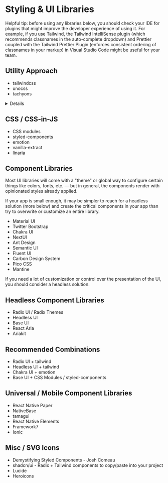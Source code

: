 
# Styling & UI Libraries

<Note>
  Helpful tip: before using any libraries below, you should check your IDE for
  plugins that might improve the developer experience of using it. For example,
  if you use Tailwind, the <Resource url='https://marketplace.visualstudio.com/items?itemName=bradlc.vscode-tailwindcss'>Tailwind
  IntelliSense</Resource>
  plugin (which recommends classnames in the auto-complete dropdown) and
  <Resource url='https://marketplace.visualstudio.com/items?itemName=esbenp.prettier-vscode'>Prettier</Resource> coupled with the
  <Resource url='https://github.com/tailwindlabs/prettier-plugin-tailwindcss'>Tailwind Prettier Plugin</Resource>
  (enforces consistent ordering of classnames in your markup) in Visual
  Studio Code might be useful for your team.
</Note>

## Utility Approach
  - <Resource url='https://www.npmjs.com/package/tailwindcss'>tailwindcss</Resource>
  - <Resource url='https://www.npmjs.com/package/unocss'>unocss</Resource>
  - <Resource url='https://www.npmjs.com/package/tachyons'>tachyons</Resource>

<Details icon='resources' label='More Tailwind Tips & Resources'>
  - Use the <Resource url='https://marketplace.visualstudio.com/items?itemName=moalamri.inline-fold'>inline fold</Resource> vscode plugin to collapse long className strings when you're not focused on them with the cursor - Inspired by <Resource url='https://twitter.com/housecor/status/1615790145751367712?s=20'>Cory House</Resource>
  - The <Resource url='https://marketplace.visualstudio.com/items?itemName=bradlc.vscode-tailwindcss'>Tailwind IntelliSense</Resource> vscode plugin gives you auto-complete
  - If you purchase <Resource url='https://tailwindui.com/'>tailwindui</Resource> you'll get access to tons of pre-made components + templates
  - <Resource url='https://ui.shadcn.com/'>shadcn/ui</Resource> - Open Source UI Components
  - <Resource url='https://preline.co/'>Preline</Resource> - Open Source UI Components
  - <Resource url='https://github.com/aniftyco/awesome-tailwindcss'>awesome-tailwindcss</Resource> repository on github.com is full of awesome stuff
  
</Details>

## CSS / CSS-in-JS
  - <Resource url='https://github.com/css-modules/css-modules/blob/master/docs/css-modules-with-react.md'>CSS modules</Resource>
  - <Resource url='https://www.npmjs.com/package/styled-components'>styled-components</Resource>
  - <Resource url='https://www.npmjs.com/package/@emotion/css'>emotion</Resource>
  - <Resource url='https://www.npmjs.com/package/@vanilla-extract/css'>vanilla-extract</Resource>
  - <Resource url='https://www.npmjs.com/package/linaria'>linaria</Resource>

## Component Libraries

Most UI libraries will come with a "theme" or global way to configure certain things like colors, fonts, etc. — but in general, the components render with opinionated styles already applied.

If your app is small enough, it may be simpler to reach for a headless solution (more below) and create the critical components in your app than try to overwrite or customize an entire library.

- <Resource url='https://www.npmjs.com/package/@mui/material'>Material UI</Resource>
- <Resource url='https://www.npmjs.com/package/react-bootstrap'>Twitter Bootstrap</Resource>
- <Resource url='https://www.npmjs.com/package/@chakra-ui/react'>Chakra UI</Resource>
- <Resource url='https://www.npmjs.com/package/@nextui-org/react'>NextUI</Resource>
- <Resource url='https://www.npmjs.com/package/antd'>Ant Design</Resource>
- <Resource url='https://www.npmjs.com/package/semantic-ui-react'>Semantic UI</Resource>
- <Resource url='https://www.npmjs.com/package/@fluentui/react-components'>Fluent UI</Resource>
- <Resource url='https://www.npmjs.com/package/@carbon/react'>Carbon Design System</Resource>
- <Resource url='https://www.npmjs.com/package/@picocss/pico'>Pico CSS</Resource>
- <Resource url='https://www.npmjs.com/package/@mantine/core'>Mantine</Resource>

<Note>
  If you need a lot of customization or control over the presentation of the UI,
  you should consider a headless solution.
</Note>

## Headless Component Libraries

- <Resource url='https://www.npmjs.com/package/@radix-ui/primitive'>Radix UI</Resource> / <Resource url='https://www.radix-ui.com/'>Radix Themes</Resource>
- <Resource url='https://www.npmjs.com/package/@headlessui/react'>Headless UI</Resource>
- <Resource url='https://www.npmjs.com/package/@mui/base'>Base UI</Resource>
- <Resource url='https://www.npmjs.com/package/react-aria'>React Aria</Resource>
- <Resource url='https://www.npmjs.com/package/@ariakit/react'>Ariakit</Resource>

## Recommended Combinations

- <Resource url='https://www.npmjs.com/package/@radix-ui/primitive'>Radix UI</Resource> + <Resource url='https://www.npmjs.com/package/tailwindcss'>tailwind</Resource>
- <Resource url='https://www.npmjs.com/package/@headlessui/react'>Headless UI</Resource> + <Resource url='https://www.npmjs.com/package/tailwindcss'>tailwind</Resource>
- <Resource url='https://www.npmjs.com/package/@chakra-ui/react'>Chakra UI</Resource> + <Resource url='https://www.npmjs.com/package/@emotion/css'>emotion</Resource>
- <Resource url='https://www.npmjs.com/package/@mui/base'>Base UI</Resource> + <Resource url='https://vitejs.dev/guide/features.html#css-modules'>CSS Modules</Resource> / <Resource url='https://www.npmjs.com/package/styled-components'>styled-components</Resource>

## Universal / Mobile Component Libraries
- <Resource url='https://www.npmjs.com/package/react-native-paper'>React Native Paper</Resource>
- <Resource url='https://nativebase.io/'>NativeBase</Resource>
- <Resource url='https://tamagui.dev/docs/intro/introduction'>tamagui</Resource>
- <Resource url='https://www.npmjs.com/package/@rneui/base'>React Native Elements</Resource>
- <Resource url='https://framework7.io/'>Framework7</Resource>
- <Resource url='https://ionicframework.com/docs/'>Ionic</Resource>

## Misc / SVG Icons

- <Resource url='https://www.joshwcomeau.com/react/demystifying-styled-components/'>Demystifying Styled Components - Josh Comeau</Resource>
- <Resource url='https://ui.shadcn.com/docs'>shadcn/ui</Resource> - Radix + Tailwind components to copy/paste into your project
- <Resource url='https://lucide.dev/'>Lucide</Resource>
- <Resource url='https://heroicons.com/'>Heroicons</Resource>
